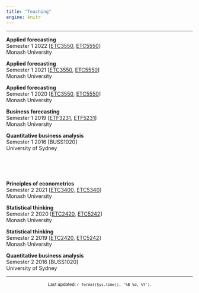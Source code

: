 ```yaml
---
title: "Teaching"
engine: knitr
---
```


---

::: grid

::: g-col-6

**Applied forecasting**  
Semester 1 2022 [[ETC3550](https://handbook.monash.edu/2022/units/ETC3550), [ETC5550](https://handbook.monash.edu/2022/units/ETC5550)]  
Monash University

**Applied forecasting**  
Semester 1 2021 [[ETC3550](https://handbook.monash.edu/2021/units/ETC3550), [ETC5550](https://handbook.monash.edu/2021/units/ETC5550)]  
Monash University

**Applied forecasting**  
Semester 1 2020 [[ETC3550](https://handbook.monash.edu/2020/units/ETC3550), [ETC5550](https://handbook.monash.edu/2020/units/ETC5550)]  
Monash University

**Business forecasting**  
Semester 1 2019 [[ETF3231](https://www3.monash.edu/pubs/2019handbooks/units/ETF3231.html), [ETF5231](https://www3.monash.edu/pubs/2019handbooks/units/ETF5231.html)]  
Monash University

**Quantitative business analysis**  
Semester 1 2016 [BUSS1020]  
University of Sydney

:::

::: g-col-6

&nbsp;  
&nbsp;  
&nbsp;  

**Principles of econometrics**  
Semester 2 2021 [[ETC3400](https://handbook.monash.edu/2021/units/ETC3400), [ETC5340](https://handbook.monash.edu/2021/units/ETC5340)]  
Monash University

**Statistical thinking**  
Semester 2 2020 [[ETC2420](https://handbook.monash.edu/2020/units/ETC2420), [ETC5242](https://handbook.monash.edu/2020/units/ETC5242)]  
Monash University

**Statistical thinking**  
Semester 2 2019 [[ETC2420](https://www3.monash.edu/pubs/2019handbooks/units/ETC2420.html), [ETC5242](https://www3.monash.edu/pubs/2019handbooks/units/ETC5242.html)]  
Monash University

**Quantitative business analysis**  
Semester 2 2016 [BUSS1020]  
University of Sydney

:::

:::

---

<center><small>Last updated: `r format(Sys.time(), '%B %d, %Y')`.</small></center>